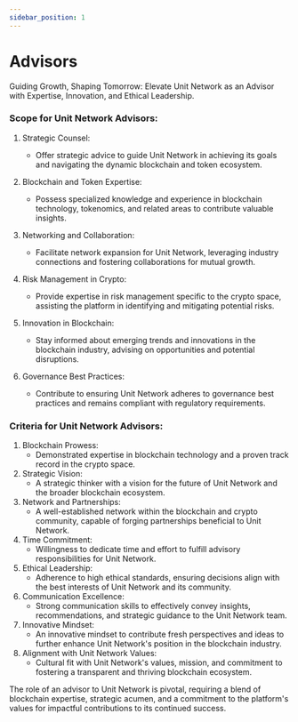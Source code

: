 ```yaml
---
sidebar_position: 1
---
```


# Advisors

Guiding Growth, Shaping Tomorrow: Elevate Unit Network as an Advisor with Expertise, Innovation, and Ethical Leadership.

### Scope for Unit Network Advisors:

1. Strategic Counsel:

   - Offer strategic advice to guide Unit Network in achieving its goals and navigating the dynamic blockchain and token ecosystem.

2. Blockchain and Token Expertise:
   - Possess specialized knowledge and experience in blockchain technology, tokenomics, and related areas to contribute valuable insights.
3. Networking and Collaboration:
   - Facilitate network expansion for Unit Network, leveraging industry connections and fostering collaborations for mutual growth.
4. Risk Management in Crypto:
   - Provide expertise in risk management specific to the crypto space, assisting the platform in identifying and mitigating potential risks.
5. Innovation in Blockchain:
   - Stay informed about emerging trends and innovations in the blockchain industry, advising on opportunities and potential disruptions.
6. Governance Best Practices:
   - Contribute to ensuring Unit Network adheres to governance best practices and remains compliant with regulatory requirements.

### Criteria for Unit Network Advisors:

1. Blockchain Prowess:
   - Demonstrated expertise in blockchain technology and a proven track record in the crypto space.
2. Strategic Vision:
   - A strategic thinker with a vision for the future of Unit Network and the broader blockchain ecosystem.
3. Network and Partnerships:
   - A well-established network within the blockchain and crypto community, capable of forging partnerships beneficial to Unit Network.
4. Time Commitment:
   - Willingness to dedicate time and effort to fulfill advisory responsibilities for Unit Network.
5. Ethical Leadership:
   - Adherence to high ethical standards, ensuring decisions align with the best interests of Unit Network and its community.
6. Communication Excellence:
   - Strong communication skills to effectively convey insights, recommendations, and strategic guidance to the Unit Network team.
7. Innovative Mindset:
   - An innovative mindset to contribute fresh perspectives and ideas to further enhance Unit Network's position in the blockchain industry.
8. Alignment with Unit Network Values:
   - Cultural fit with Unit Network's values, mission, and commitment to fostering a transparent and thriving blockchain ecosystem.

The role of an advisor to Unit Network is pivotal, requiring a blend of blockchain expertise, strategic acumen, and a commitment to the platform's values for impactful contributions to its continued success.
